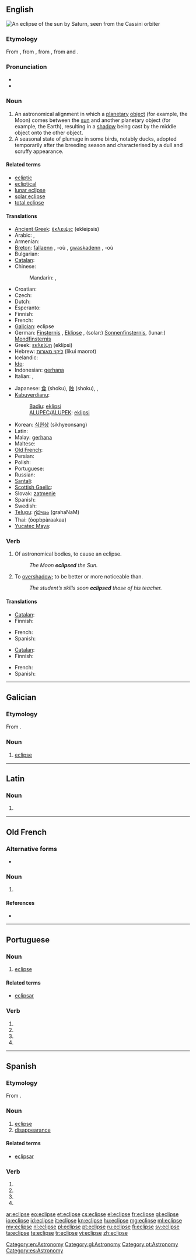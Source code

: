 {{also|éclipse|éclipsé}}
==English==
[[Image:Saturn eclipse.jpg|thumb|An eclipse of the sun by Saturn, seen from the [[Wikipedia:Cassini–Huygens|Cassini orbiter]]]]
{{wikipedia}}

===Etymology===
From {{etyl|la}} {{term|eclipsis|eclīpsis|lang=la}}, from {{etyl|grc}} {{term|ἔκλειψις||eclipse|tr=ekleipsis|sc=Grek|lang=grc}}, from {{term|sc=polytonic|ἐκλείπω|tr=ekleipō||I abandon|lang=grc}}, from {{term|sc=polytonic|ἐκ|tr=ek||out|lang=grc}} and {{term|sc=polytonic|λείπω|tr=leipō||I leave behind|lang=grc}}.

===Pronunciation===
* {{IPA|/ɛˈklɪps/|/iˈklɪps/}}
* {{audio|en-us-eclipse.ogg|Audio (US)}}

===Noun===
{{en-noun}}

# An astronomical alignment in which a [[planetary]] [[object]] (for example, the Moon) comes between the [[sun]] and another planetary object (for example, the Earth), resulting in a [[shadow]] being cast by the middle object onto the other object.
# A seasonal state of plumage in some birds, notably ducks, adopted temporarily after the breeding season and characterised by a dull and scruffy appearance.

====Related terms====
* [[ecliptic]]
* [[ecliptical]]
* [[lunar eclipse]]
* [[solar eclipse]]
* [[total eclipse]]

====Translations====
{{trans-top|passage of a planetary object between others}}
* [[Ancient Greek]]: [[ἔκλειψις]] (ekleipsis) {{f}}
* Arabic: {{t|ar|كسوف|m|tr=kusuuf}}, {{t|ar|خسوف|m|tr=khusuuf}}
* Armenian: {{t|hy|խավարում|tr=xavarum}}
* [[Breton]]: [[fallaenn]] {{f}}, -où {{p}}, [[gwaskadenn]] {{f}}, -où {{p}}
* Bulgarian: {{t+|bg|затъмнение|n|tr=zatămnenie}}
* [[Catalan]]: {{t|ca|eclipsi|m}}
* Chinese:
*: Mandarin: {{qualifier|solar}} {{t-|cmn|日食|tr=rìshí|sc=Hani}}, {{qualifier|lunar}} {{t-|cmn|月食|tr=yuèshí|sc=Hani}}
* Croatian: {{t-|hr|pomrčina|f|alt=pȍmrčina}}
* Czech: {{t-|cs|zatmění|n}}
* Dutch: {{t+|nl|verduistering|f}}
* Esperanto: {{t-|eo|eklipso|xs=Esperanto}}
* Finnish: {{t-|fi|pimennys}}
* French: {{t+|fr|éclipse|f}}
* [[Galician]]: eclipse {{m}}
* German: [[Finsternis]] {{f}}, [[Eklipse]] {{f}}, (solar:) [[Sonnenfinsternis]], (lunar:) [[Mondfinsternis]]
* Greek: [[εκλείψη]] (eklípsi) {{f}}
* Hebrew: [[ליקוי מאורות]] (likui maorot)
* Icelandic: {{t+|is|myrkvi}}
* [[Ido]]: {{t+|io|eklipso|xs=Ido}}
* Indonesian: [[gerhana]]
* Italian: {{t+|it|eclisse|f}}, {{t+|it|eclissi|f}}
{{trans-mid}}
* Japanese: [[食]] (shoku), [[蝕]] (shoku), {{qualifier|solar}} {{t+|ja|日食|tr=にっしょく, nisshoku}}, {{qualifier|lunar}} {{t-|ja|月食|tr=げっしょく, gesshoku}}
* [[Kabuverdianu]]:
*: [[Badiu]]: [[eklipsi]]
*: [[ALUPEC]]/[[ALUPEK]]: [[eklipsi]]
* Korean: [[식현상]] (sikhyeonsang)
* Latin: {{t-|la|eclipsis|m}}
* Malay: [[gerhana]]
* Maltese: {{t-|mt|eklissi|m|xs=Maltese}}
* [[Old French]]: {{tø|fro|esclipsement|m}}
* Persian: {{t-|fa|گرفت|tr=gereft}}
* Polish: {{t-|pl|zaćmienie|n}}
* Portuguese: {{t+|pt|eclipse|m}}
* Russian: {{t+|ru|затмение|n|tr=zatménije}}
* [[Santali]]: {{tø|sat|ᱜᱚᱦᱚᱱᱚ|tr=gahana|sc=Olck}}
* [[Scottish Gaelic]]: {{t|gd|dubhadh|m}}
* Slovak: [[zatmenie]] {{n}}
* Spanish: {{t-|es|eclipse|m}}
* Swedish: {{t|sv|förmörkelse}}
* [[Telugu]]: [[గ్రహణం]] (grahaNaM)
* Thai: {{Thai|[[อุปราคา]]}} (òopbpàraakaa)
* [[Yucatec Maya]]: {{tø|yua|chi’ib}}
{{trans-bottom}}

===Verb===
{{en-verb|eclipses|eclipsing|eclipsed}}

# {{transitive}} Of astronomical bodies, to cause an eclipse.
#: ''The Moon '''eclipsed''' the Sun.''
# {{transitive}} To [[overshadow]]; to be better or more noticeable than.
#: ''The student’s skills soon '''eclipsed''' those of his teacher.''

====Translations====
{{trans-top|To cause an eclipse}}
* [[Catalan]]: {{t|ca|eclipsar}}
* Finnish: {{t-|fi|pimentää}}
{{trans-mid}}
* French: {{t+|fr|éclipser}}
* Spanish: {{t-|es|eclipsar}}
{{trans-bottom}}

{{trans-top|To overshadow}}
* [[Catalan]]: {{t|ca|eclipsar}}
* Finnish: {{t-|fi|jättää varjoonsa}}
{{trans-mid}}
* French: {{t+|fr|éclipser}}
* Spanish: {{t-|es|eclipsar}}
{{trans-bottom}}

[[Category:en:Astronomy]]

----

==Galician==

===Etymology===
From {{etyl|la|gl}} {{term|eclipsis|eclīpsis|lang=la}}.

===Noun===
{{gl-noun|f}}

# [[#English|eclipse]]

[[Category:gl:Astronomy]]

----

==Latin==

===Noun===
{{la-noun-form|eclīpse}}

# {{inflection of|eclipsis|eclīpsis|abl|s|lang=la}}

----

==Old French==

===Alternative forms===
* {{l|fro|esclipse}}

===Noun===
{{fro-noun|m}}

# {{l|en|eclipse}}

====References====
* {{R:Godefroy}}

----

==Portuguese==

===Noun===
{{pt-noun|m|eclipses}}

# [[#English|eclipse]]

====Related terms====
* [[eclipsar]]

===Verb===
{{pt-verb form}}

# {{pt-verb form of|[[eclipsar]]|ar|subjunctive|present|singular|first}}
# {{pt-verb form of|[[eclipsar]]|ar|subjunctive|present|singular|third}}
# {{pt-verb form of|[[eclipsar]]|ar|imperative|affirmative|singular|third|}}
# {{pt-verb form of|[[eclipsar]]|ar|imperative|negative|singular|third|}}

[[Category:pt:Astronomy]]

----

==Spanish==

===Etymology===
From {{etyl|la|es}} {{term|eclipsis|eclīpsis|lang=la}}.

===Noun===
{{es-noun|m}}

# [[#English|eclipse]]
# [[disappearance]]

====Related terms====
* [[eclipsar]]

===Verb===
{{es-verb-form|eclipsar}}

# {{es-verb form of|ending=ar|mood=imperative|pers=2|formal=yes|number=singular|[[eclipsar]]}}
# {{es-verb form of|ending=ar|mood=subjunctive|tense=present|pers=1|number=singular|[[eclipsar]]}}
# {{es-verb form of|ending=ar|mood=subjunctive|tense=present|pers=2|formal=yes|number=singular|[[eclipsar]]}}
# {{es-verb form of|ending=ar|mood=subjunctive|tense=present|pers=3|number=singular|[[eclipsar]]}}

[[Category:es:Astronomy]]

[[ar:eclipse]]
[[eo:eclipse]]
[[et:eclipse]]
[[cs:eclipse]]
[[el:eclipse]]
[[fr:eclipse]]
[[gl:eclipse]]
[[io:eclipse]]
[[id:eclipse]]
[[it:eclipse]]
[[kn:eclipse]]
[[hu:eclipse]]
[[mg:eclipse]]
[[ml:eclipse]]
[[my:eclipse]]
[[nl:eclipse]]
[[pl:eclipse]]
[[pt:eclipse]]
[[ru:eclipse]]
[[fi:eclipse]]
[[sv:eclipse]]
[[ta:eclipse]]
[[te:eclipse]]
[[tr:eclipse]]
[[vi:eclipse]]
[[zh:eclipse]]